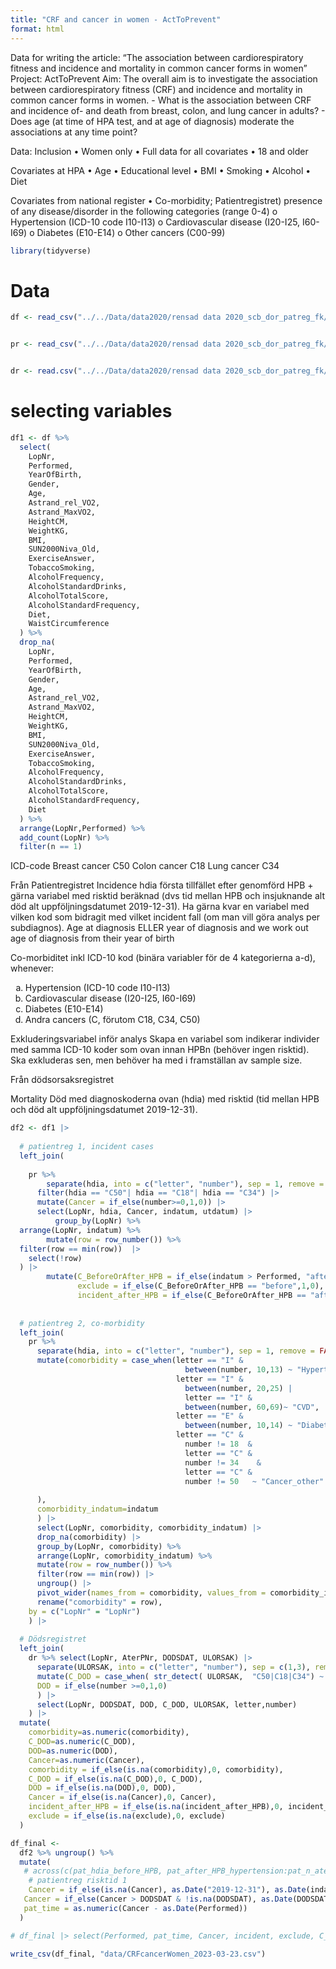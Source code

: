 ```yaml
---
title: "CRF and cancer in women - ActToPrevent"
format: html
---
```


Data for writing the article: 
“The association between cardiorespiratory fitness and incidence and mortality in common cancer forms in women”
Project: ActToPrevent
Aim: The overall aim is to investigate the association between cardiorespiratory fitness (CRF) and incidence and mortality in common cancer forms in women.
-	What is the association between CRF and incidence of- and death from breast, colon, and lung cancer in adults? 
-	Does age (at time of HPA test, and at age of diagnosis) moderate the associations at any time point? 


Data:
Inclusion
•	Women only
•	Full data for all covariates
•	18 and older

Covariates at HPA
•	Age
•	Educational level
•	BMI
•	Smoking
•	Alcohol
•	Diet

Covariates from national register
•	Co-morbidity; Patientregistret) presence of any disease/disorder in the following categories (range 0-4) 
o	Hypertension (ICD-10 code I10-I13)
o	Cardiovascular disease (I20-I25, I60-I69)
o	Diabetes (E10-E14)
o	Other cancers (C00-99)



```r
library(tidyverse)
```


# Data
```r
df <- read_csv("../../Data/data2020/rensad data 2020_scb_dor_patreg_fk/data/hbt_scb_cleaned_data_all_longformat_2021-05-21.csv")


pr <- read_csv("../../Data/data2020/rensad data 2020_scb_dor_patreg_fk/data/patregdata_with_translated_icd_codes_2021-08-23.csv")


dr <- read.csv("../../Data/data2020/rensad data 2020_scb_dor_patreg_fk/data/dor_dates_cleaned_2021-07-01.csv")
```



# selecting variables
```r
df1 <- df %>% 
  select(
    LopNr,
    Performed,
    YearOfBirth,
    Gender,
    Age,
    Astrand_rel_VO2,
    Astrand_MaxVO2,
    HeightCM,
    WeightKG,
    BMI,
    SUN2000Niva_Old,
    ExerciseAnswer,
    TobaccoSmoking,
    AlcoholFrequency,
    AlcoholStandardDrinks,
    AlcoholTotalScore,
    AlcoholStandardFrequency,
    Diet,
    WaistCircumference
  ) %>%
  drop_na(
    LopNr,
    Performed,
    YearOfBirth,
    Gender,
    Age,
    Astrand_rel_VO2,
    Astrand_MaxVO2,
    HeightCM,
    WeightKG,
    BMI,
    SUN2000Niva_Old,
    ExerciseAnswer,
    TobaccoSmoking,
    AlcoholFrequency,
    AlcoholStandardDrinks,
    AlcoholTotalScore,
    AlcoholStandardFrequency,
    Diet
  ) %>% 
  arrange(LopNr,Performed) %>%
  add_count(LopNr) %>% 
  filter(n == 1)
```




ICD-code
Breast cancer	C50
Colon cancer	C18
Lung cancer	C34


Från Patientregistret
Incidence
hdia första tillfället efter genomförd HPB + gärna variabel med risktid beräknad (dvs tid mellan HPB och insjuknande alt död alt uppföljningsdatumet 2019-12-31). Ha gärna kvar en variabel med vilken kod som bidragit med vilket incident fall (om man vill göra analys per subdiagnos).
Age at diagnosis ELLER year of diagnosis and we work out age of diagnosis from their year of birth


Co-morbiditet inkl ICD-10 kod (binära variabler för de 4 kategorierna a-d), whenever: 

a) Hypertension (ICD-10 code I10-I13)
b) Cardiovascular disease (I20-I25, I60-I69)
c) Diabetes (E10-E14)
d) Andra cancers (C, förutom C18, C34, C50)

Exkluderingsvariabel inför analys
Skapa en variabel som indikerar individer med samma ICD-10 koder som ovan innan HPBn (behöver ingen risktid). Ska exkluderas sen, men behöver ha med i framställan av sample size.

Från dödsorsaksregistret

Mortality
Död med diagnoskoderna ovan (hdia) med risktid (tid mellan HPB och död alt uppföljningsdatumet 2019-12-31).




```r
df2 <- df1 |> 
  
  # patientreg 1, incident cases
  left_join(
    
    pr %>%   
        separate(hdia, into = c("letter", "number"), sep = 1, remove = FALSE) %>% 
      filter(hdia == "C50"| hdia == "C18"| hdia == "C34") |> 
      mutate(Cancer = if_else(number>=0,1,0)) |>  
      select(LopNr, hdia, Cancer, indatum, utdatum) |> 
          group_by(LopNr) %>% 
  arrange(LopNr, indatum) %>% 
        mutate(row = row_number()) %>% 
  filter(row == min(row))  |> 
    select(!row)
  ) |> 
        mutate(C_BeforeOrAfter_HPB = if_else(indatum > Performed, "after", "before"),
               exclude = if_else(C_BeforeOrAfter_HPB == "before",1,0),
               incident_after_HPB = if_else(C_BeforeOrAfter_HPB == "after",1,0) ) |> 
  
  
  # patientreg 2, co-morbidity
  left_join(
    pr %>%   
      separate(hdia, into = c("letter", "number"), sep = 1, remove = FALSE) %>% 
      mutate(comorbidity = case_when(letter == "I" &
                                       between(number, 10,13) ~ "Hypertension",
                                     letter == "I" &
                                       between(number, 20,25) |
                                       letter == "I" &
                                       between(number, 60,69)~ "CVD",
                                     letter == "E" &
                                       between(number, 10,14) ~ "Diabetes",
                                     letter == "C" &
                                       number != 18  &
                                       letter == "C" &
                                       number != 34    &
                                       letter == "C" &
                                       number != 50   ~ "Cancer_other"
                                     
      ),
      comorbidity_indatum=indatum 
      ) |> 
      select(LopNr, comorbidity, comorbidity_indatum) |>   
      drop_na(comorbidity) |>
      group_by(LopNr, comorbidity) %>% 
      arrange(LopNr, comorbidity_indatum) %>% 
      mutate(row = row_number()) %>% 
      filter(row == min(row)) |> 
      ungroup() |> 
      pivot_wider(names_from = comorbidity, values_from = comorbidity_indatum) |> 
      rename("comorbidity" = row), 
    by = c("LopNr" = "LopNr")
    ) |> 
  
  # Dödsregistret  
  left_join(
    dr %>% select(LopNr, AterPNr, DODSDAT, ULORSAK) |> 
      separate(ULORSAK, into = c("letter", "number"), sep = c(1,3), remove = FALSE) |> 
      mutate(C_DOD = case_when( str_detect( ULORSAK,  "C50|C18|C34") ~ 1),
      DOD = if_else(number >=0,1,0) 
      ) |> 
      select(LopNr, DODSDAT, DOD, C_DOD, ULORSAK, letter,number) 
    ) |> 
  mutate(
    comorbidity=as.numeric(comorbidity),
    C_DOD=as.numeric(C_DOD),
    DOD=as.numeric(DOD),
    Cancer=as.numeric(Cancer),
    comorbidity = if_else(is.na(comorbidity),0, comorbidity),
    C_DOD = if_else(is.na(C_DOD),0, C_DOD),
    DOD = if_else(is.na(DOD),0, DOD),
    Cancer = if_else(is.na(Cancer),0, Cancer),
    incident_after_HPB = if_else(is.na(incident_after_HPB),0, incident_after_HPB),
    exclude = if_else(is.na(exclude),0, exclude)
  ) 


```



```r
df_final <-
  df2 %>% ungroup() %>% 
  mutate(
   # across(c(pat_hdia_before_HPB, pat_after_HPB_hypertension:pat_n_ater, pat_incident_1, pat_incident_2), replace_na, 0),
    # patientreg risktid 1
    Cancer = if_else(is.na(Cancer), as.Date("2019-12-31"), as.Date(indatum)),
   Cancer = if_else(Cancer > DODSDAT & !is.na(DODSDAT), as.Date(DODSDAT), Cancer),
   pat_time = as.numeric(Cancer - as.Date(Performed))
  )


```

```r

# df_final |> select(Performed, pat_time, Cancer, incident, exclude, C_BeforeOrAfter_HPB) |> view()

write_csv(df_final, "data/CRFcancerWomen_2023-03-23.csv")
```

